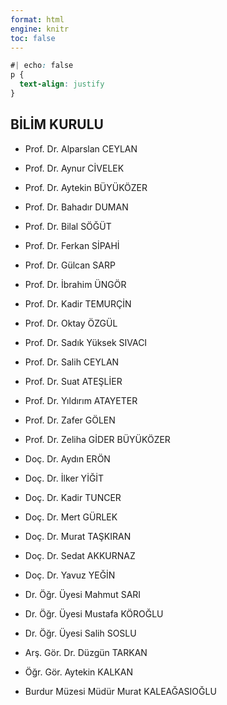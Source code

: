 ---
format: html
engine: knitr
toc: false
---

```{css}
#| echo: false
p {
  text-align: justify
}
```

## **BİLİM KURULU**

::: {.grid}

::: {.g-col-6}

- Prof. Dr. Alparslan CEYLAN

- Prof. Dr. Aynur CİVELEK

- Prof. Dr. Aytekin BÜYÜKÖZER

- Prof. Dr. Bahadır DUMAN

- Prof. Dr. Bilal SÖĞÜT

- Prof. Dr. Ferkan SİPAHİ

- Prof. Dr. Gülcan SARP

- Prof. Dr. İbrahim ÜNGÖR

- Prof. Dr. Kadir TEMURÇİN

- Prof. Dr. Oktay ÖZGÜL

- Prof. Dr. Sadık Yüksek SIVACI

- Prof. Dr. Salih CEYLAN

- Prof. Dr. Suat ATEŞLİER

- Prof. Dr. Yıldırım ATAYETER

- Prof. Dr. Zafer GÖLEN

:::

::: {.g-col-6}

- Prof. Dr. Zeliha GİDER BÜYÜKÖZER

- Doç. Dr. Aydın ERÖN

- Doç. Dr. İlker YİĞİT

- Doç. Dr. Kadir TUNCER

- Doç. Dr. Mert GÜRLEK

- Doç. Dr. Murat TAŞKIRAN

- Doç. Dr. Sedat AKKURNAZ

- Doç. Dr. Yavuz YEĞİN

- Dr. Öğr. Üyesi Mahmut SARI

- Dr. Öğr. Üyesi Mustafa KÖROĞLU

- Dr. Öğr. Üyesi Salih SOSLU

- Arş. Gör. Dr. Düzgün TARKAN

- Öğr. Gör. Aytekin KALKAN

- Burdur Müzesi Müdür Murat KALEAĞASIOĞLU

:::

:::

